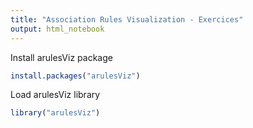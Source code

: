```yaml
---
title: "Association Rules Visualization - Exercices"
output: html_notebook
---
```


Install arulesViz package

```r
install.packages("arulesViz")
```

Load arulesViz library
```r
library("arulesViz")
```


